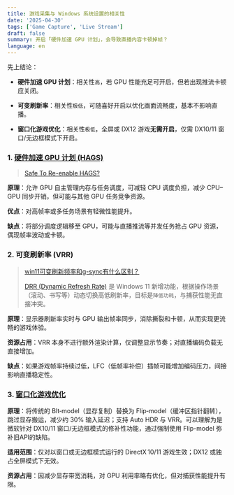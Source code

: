 ```yaml
---
title: 游戏采集与 Windows 系统设置的相关性
date: '2025-04-30'
tags: ['Game Capture', 'Live Stream']
draft: false
summary: 开启「硬件加速 GPU 计划」，会导致直播内容卡顿掉帧？
language: en
---
```


<TOCInline toc={props.toc} asDisclosure />

先上结论：

- **硬件加速 GPU 计划**：相关性`高`，若 GPU 性能充足可开启，但若出现推流卡顿应关闭。

- **可变刷新率**：相关性`极低`，可随喜好开启以优化画面流畅度，基本不影响直播。

- **窗口化游戏优化**：相关性`极低`，全屏或 DX12 游戏**无需开启**，仅需 DX10/11 窗口/无边框模式下开启。

### 1. [硬件加速 GPU 计划 (HAGS)](https://devblogs.microsoft.com/directx/hardware-accelerated-gpu-scheduling/)

> [Safe To Re-enable HAGS?](https://obsproject.com/forum/threads/safe-to-re-enable-hags-hardware-accelerated-gpu-scheduling.162780/)

**原理**：允许 GPU 自主管理内存与任务调度，可减轻 CPU 调度负担，减少 CPU–GPU 同步开销，但可能与其他 GPU 任务竞争资源。

**优点**：对高帧率或多任务场景有轻微性能提升。

**缺点**：将部分调度逻辑移至 GPU，可能与直播推流等并发任务抢占 GPU 资源，偶现帧率波动或卡顿。

### 2. 可变刷新率 (VRR)

> [win11可变刷新频率和g-sync有什么区别？](https://answers.microsoft.com/zh-hans/windows/forum/all/win11%E5%9B%BE%E5%BD%A2%E8%AE%BE%E7%BD%AE%E9%87%8C/74033735-bab1-4ce2-ba53-adf8ea0617f3)
>
> [DRR (Dynamic Refresh Rate)](https://support.microsoft.com/zh-cn/windows/%E5%9C%A8-windows-%E4%B8%AD%E6%9B%B4%E6%94%B9%E6%98%BE%E7%A4%BA%E5%99%A8%E4%B8%8A%E7%9A%84%E5%88%B7%E6%96%B0%E9%A2%91%E7%8E%87-c8ea729e-0678-015c-c415-f806f04aae5a) 是 Windows 11 新增功能，根据操作场景（滚动、书写等）动态切换高低刷新率，目标是`降低功耗`，与捕获性能无直接冲突。

**原理**：显示器刷新率实时与 GPU 输出帧率同步，消除撕裂和卡顿，从而实现更流畅的游戏体验。

**资源占用**：VRR 本身不进行额外渲染计算，仅调整显示节奏；对直播编码负载无直接增加。

**缺点**：如果游戏帧率持续过低，LFC（低帧率补偿）插帧可能增加编码压力，间接影响直播稳定性。

### 3. [窗口化游戏优化](https://support.microsoft.com/zh-cn/windows/windows-11-%E4%B8%AD%E7%AA%97%E5%8F%A3%E5%8C%96%E6%B8%B8%E6%88%8F%E7%9A%84%E4%BC%98%E5%8C%96-3f006843-2c7e-4ed0-9a5e-f9389e535952)

**原理**：将传统的 Blt‑model（显存复制）替换为 Flip‑model（缓冲区指针翻转），跳过显存搬运，减少约 30% 输入延迟；支持 Auto HDR 与 VRR。可以理解为是微软针对 DX10/11 窗口/无边框模式的修补性功能，通过强制使用 Flip-model 弥补旧API的缺陷。

**适用范围**：仅对以窗口或无边框模式运行的 DirectX 10/11 游戏生效；DX12 或独占全屏模式下无效。

**资源占用**：因减少显存带宽消耗，对 GPU 利用率略有优化，但对捕获性能提升有限。
